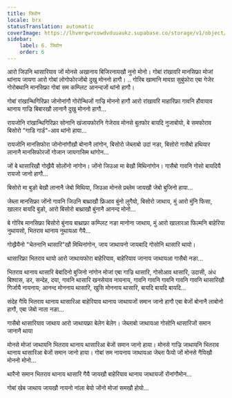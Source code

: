 ```yaml
---
title: जिवोन
locale: brx
statusTranslation: automatic
coverImage: https://lhvmrqwrcowdvduuaukz.supabase.co/storage/v1/object/public/strapi-uploads/small_cover-tratado-de-psicologia-revolucionaria.webp-5e15e1cec4e0ebebcde5d7fc7565d8fd.webp
sidebar:
    label: 6. जिवोन
    order: 6
---
```

आरो जिउनि थासारियाव जों मोनसे अखानाय बिजिरनायखौ नुनो मोनो। गोबां रांखावरि मानसिफ्रा मोजां थांनाय जायगा आरो गोबां लोगोफोरजोंबो दुखु मोननो हागौ। .. गोरिब खामानि मावग्रा सुबुंफोरा एबा गेजेर गोरोबथानि मानसिफ्रा गोबां सम कम्प्लिट आनन्दजों थांनो हागौ।

गोबां रांखान्थिगिरिफ्रा जोनोनांगौ गोरोन्थिजों गाज्रि मोननो हागौ आरो रांखावरि माहारिफ्रा गावनि हौवायाव थानाय गाज्रि बिबारखौ लानानै दुखु मोननो हागौ...

रायजोनि रांखान्थिगिरिफ्रा सोनानि खंजायफोरनि गेजेराव मोनसे बुतफोर बायदि नुजाबोयो, बे समफोराव बिसोरो "गाडि गार्ड"-आव थांनो हाया...

रायजोनि मानसिफोरा जोनोनांगौखौ बोनानै लांगोन, बिसोरो जेब्लाबो उदां नङा, बिसोरो गासैबो हथियार लानानै मानसिफोरजों गोजान जायगासिम थांगोन...

जों बे थासारिखौ गोख्रैयै सोलोंनो नांगोन। जोंनो जिउआ मा बेखौ मिथिनांगोन। गासैबो गावनि गोसो बायदियै रायजो जानो हागौ...

बिसोरो मा बुङो बेखौ लानानै जेबो मिथिया, जिउआ मोनसे प्रब्लेम जायखौ जेबो बुजिनो हाया...

जेब्ला मानसिफ्रा जोंनो गावनि जिउनि बाथ्राखौ फ्रिआव बुंनो लुगैयो, बिसोरो जाथाय, मुं आरो मुंनि फिसा, खालार बायदि बुङो, आरो बिसोरो बाथ्राखौ बुंनानै आनन्द मोनो...

बे गोरिब मानसिफ्रा बिसोरो बुंनाय बाथ्राफ्रा कम्प्लिट नङा मानोना जाथाय, मुं आरो खालारआ फिल्मनि बाहेरिया नुथायसो, भितराव थानाय नुथायआ गैयै...

गोख्रैयैनो "चेतनानि थासारि"खौ मिथिनांगोन, जाय जाथायनो जायबादि गोसोनि थासारि थायो।

थासारिफ्रा भितराव थायो आरो जाथायफोरा बाहेरियाव, बाहेरियाव जानाय जाथायआ गासैबो नङा...

भितराव थानाय थासारि बेबादिनो बुजिनो नांगोन मोजां एबा गाज्रि थासारि, गोसोआव थासारि, उदासी, अंध बिश्वास, डर, सन्देह, दया, गावनि थासारि खनसेयाव नायनाय, गावनि गावनि गावनि गावनि गावनि थासारिखौ गिर्जायै नायनाय; आनन्द मोननाय थासारि, खुसि मोननाय थासारि, बायदि बायदि बायदि...

संदेह गैयि भितराव थानाय थासारिआ बाहेरियाव थानाय जाथायजों समान जानो हागौ एबा बेजों बोनानै लाबोनो हागौ, एबा जेबो नाता नङा...

गासैबो थासारियाव जाथाय आरो जाथायफ्रा बेलेग बेलेग। जेब्लाबो जाथायआ गोसोनि थासारिजों समान जानानै थाया

मोनसे मोजां जाथायनि भितराव थानाय थासारिआ बेजों समान जानो हाया। मोनसे गाज्रि जाथायनि भितराव थानाय थासारिआ बेजों समान जानो हाया। गोबां सम नायनाय जाथायआ जेब्ला फैयो जों मोनसे गैयिखौ मोननो मोनो...

थारैनो समान भितराव थानाय थासारि गैयै जायखौ बाहेरियाव थानाय जाथायजों रोंनांगौमोन...

गोबां खेब जाथाय जायखौ नायनो नांला बेयो जोंनो मोजां समखौ होयो...


